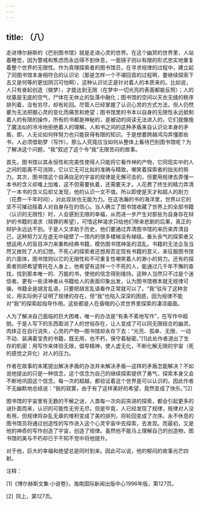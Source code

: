 ```yaml
---
---
---
```

title: （八）
---




走进博尔赫斯的《巴别图书馆》就是走进心灵的世界。在这个幽冥的世界里，人站着睡觉，因为警戒和焦虑而永远得不到休息，一面镜子则以有限的形式忠实地重复着整个世界的无限性。作为真理探索者的图书馆员，在寻求规律的过程中，建立起了同图书馆本身相符合的认识论（那是怎样一个不堪回首的过程啊，要继续探索下去又是何等的更加阴沉可怕啊），这种认识论正是针对着人的本质来的。比如说，人只有奋起创造（做梦），才能达到无限（在梦中一切光亮的表面都能反照）；人的坟墓是无底的空气，尸体在无休止的坠落中融化；图书馆的空间以天衣无缝的秩序排列着，没有穷尽，却有轮回。尽管人已经掌握了认识心灵的方式方法，但人仍然要为无法把握心灵的变化而痛苦和绝望；图书馆里的书本以自身的无限性永远抵制着人的有限的操作，所有的书都是神秘的，是被动的阅读无法进入的，它们就像施了魔法似的冷冷地拒绝着人的理解。人和书之间的这种矛盾来自认识论本身的矛盾，即，人无论如何样努力也只能获得有限的知识。于是想要跨越鸿沟弄懂那些书，人必须借助梦（写作）。那么人究竟应当如何从整体上看待巴别图书馆呢？为了解决这个问题，“我”叙述了这个令“我”无限苦闷的故事。

首先，图书馆以其永恒性和完美性使得人只能将它看作神的产物，它同现实中的人之间的距离不可消除，它以它无可比拟的准确与精致，嘲笑着探索者的拙劣的努力。其次，图书馆这个自满自足的宇宙的规律是无懈可击的，但要用规律去弄懂一本书的含义却难上加难，这不但需要执着，还需要天才。人花费了终生的精力弄清了一本书的含义后却又发现，他的认识一文不值。所以即使是天才和超人的耐力（花费一千年时间），对此现状也无能为力。在这浩瀚的书的海洋里，世界以它的坚不可摧动摇着人对自身存在的信心。当人确立了图书馆收藏了世界上的全部书籍（认识的无限性）时，人会感到无限的幸福，从而进一步产生对那些为自身存在辩护的书籍的渴求（赎罪的希望），可惜这种渴求只给他们带来悲剧的后果，真正的辩护永远达不到。于是人又求助于历史，他们要通过弄清图书馆的来历来弄清自己，这种努力又在虚无中碰壁了—馆内的很多楼梯没有梯级。垂头丧气的探索者又想运用人的盲目冲力来重构经典书籍，模仿图书馆神圣的混乱。书籍的无法企及当然又挫败了人的幻想。不死心的探索者还想用否定现有书籍的意义，来征服图书馆的六面体，图书馆则以它的无限性和不可重复性嘲笑着人的渺小的努力。还有的探索者则把希望寄托在人身上，他希望有这样一个不死的人，能通过几千年不懈的查找，找到那本唯一的、万能的书，使他的信念得到维持。这种人当然只不过是个迷信者。更有一些渎神者从书籍给人的表面印象出发，认为图书馆根本就无规律可循，书籍全是胡言乱语，只要把胡言乱语看作正常就可以了。“我”驳斥了这种言论，用实际例子证明了规律的存在，但“我”也陷入深深的困惑，因为规律不能对“我”的探索起指导作用。这些都是人在昏暗的心灵世界里探索的凄凉画面。

人为了解决自己面临的巨大困难，唯一的办法是“有条不紊地写作”，在写作中超脱。于是人写下的东西取消了人的世俗存在，让人变成了可以同无限结合的幽灵。肉体正在自行消失，心灵的产物—图书馆却永存下去：“光亮、孤单、无限、一动不动、装满着宝贵的书籍，既无用，也不朽，保守着秘密。”[1]此处作者道出了生存的机密：用写作来体验无限，倡导精神，使人虚无化，不断化解无限的宇宙（死的感觉之异化）对人的压力。

作者在故事的末尾提出解决矛盾的办法并未解决矛盾—这样的矛盾怎能解决？不如说他提出的只是一种信念，这个信念为自己的继续探索提供了勇气，探索本身又会不断地巩固这个信念。每一次的超越，都验证着这个世界是可以认识的。因此作者不无幽默地总结说：“我的寂寞，由于有了这样美好的希望，竟然变成了快乐。”[2]

图书馆的宇宙里有无数的不解之谜，人类每一次向前突进的探索，都会引起更多的谜扑面而来，认识的可能性无穷无尽。但是毕竟，人已经发现了规律，规律对人没有用，但规律将杂乱无章的堆积变成了美的排列，将轮回变成了次序。永不休息的图书馆员将通过创造性的写作进入这个心灵宇宙中去探索，去发现。而最初，又是他的神奇的写作创造了宇宙，创造了规律。虽然他不能马上理解自己的创造物，图书馆的美与不朽却已于不知不觉中将他提升。

对于他，巨大的幸福和绝望总是同时到来。因此可以说，他的郁闷的故事光芒四射。

注释：

[1]《博尔赫斯文集·小说卷》，海南国际新闻出版中心1996年版，第127页。

[2] 同上，第127页。